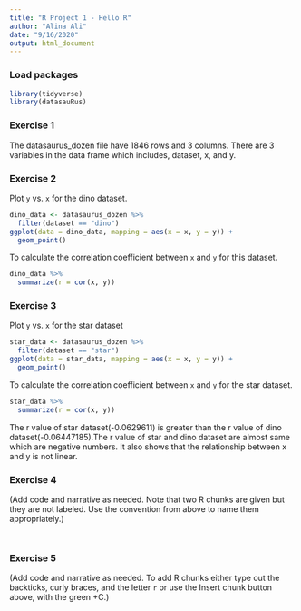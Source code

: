 ```yaml
---
title: "R Project 1 - Hello R"
author: "Alina Ali"
date: "9/16/2020"
output: html_document
---
```



### Load packages

```r
library(tidyverse) 
library(datasauRus)
```


### Exercise 1

The datasaurus_dozen file have 1846 rows and 3 columns.
There are 3 variables in the data frame which includes, dataset, x, and y.

### Exercise 2

Plot `y` vs. `x` for the dino dataset. 

```r
dino_data <- datasaurus_dozen %>%
  filter(dataset == "dino")
ggplot(data = dino_data, mapping = aes(x = x, y = y)) +
  geom_point()
```

To calculate the correlation coefficient between `x` and `y` for this dataset.

```r
dino_data %>%
  summarize(r = cor(x, y))
```

### Exercise 3


Plot `y` vs. `x` for the star dataset


```r
star_data <- datasaurus_dozen %>%
  filter(dataset == "star")
ggplot(data = star_data, mapping = aes(x = x, y = y)) +
  geom_point()

```

To calculate the correlation coefficient between `x` and `y` for the star dataset.
 
```r
star_data %>%
  summarize(r = cor(x, y))

```
The r value of star dataset(-0.0629611) is greater than the r value of dino dataset(-0.06447185).The r value of star and dino dataset are almost same which are negative numbers. It also shows that the relationship between x and y is not linear.

### Exercise 4

(Add code and narrative as needed. Note that two R chunks are given but they are not labeled. Use the convention from above to name them appropriately.)

```r


```

```r


```

### Exercise 5

(Add code and narrative as needed. To add R chunks either type out the backticks, curly braces, and the letter `r` or use the Insert chunk button above, with the green +C.)